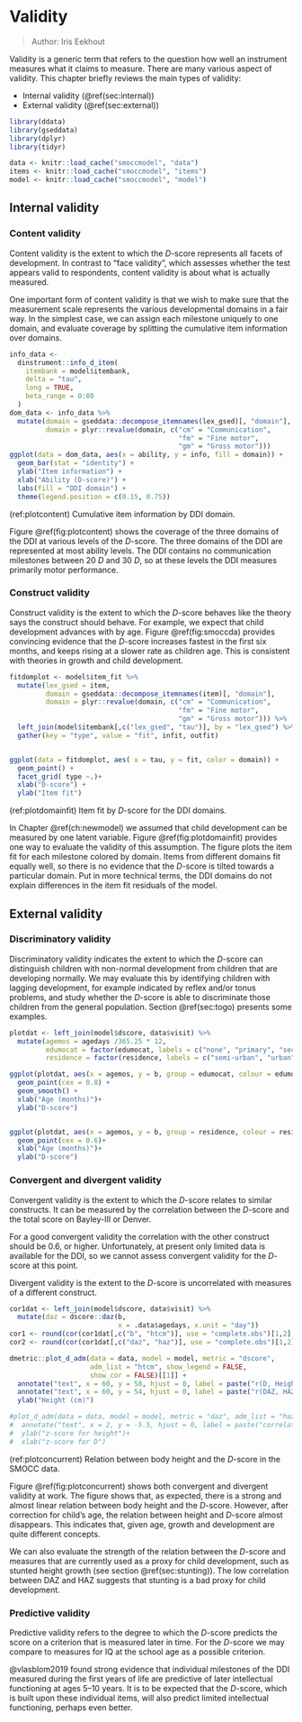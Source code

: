 # Validity {#ch:validity}

> Author: Iris Eekhout

Validity is a generic term that refers to the question how well an
instrument measures what it claims to measure. There are many various
aspect of validity. This chapter briefly reviews the main types of
validity:

* Internal validity (\@ref(sec:internal))
* External validity (\@ref(sec:external))


```{r init07, include=FALSE}
library(ddata)
library(gseddata)
library(dplyr)
library(tidyr)
```

```{r smoccmodel7, dependson = "smoccmodel", cache = FALSE}
data <- knitr::load_cache("smoccmodel", "data")
items <- knitr::load_cache("smoccmodel", "items")
model <- knitr::load_cache("smoccmodel", "model")
```

## Internal validity {#sec:internal}

### Content validity

Content validity is the extent to which the $D$-score represents all
facets of development. In contrast to "face validity", which assesses
whether the test appears valid to respondents, content validity is
about what is actually measured. 

One important form of content validity is that we wish to make sure
that the measurement scale represents the various developmental
domains in a fair way. In the simplest case, we can assign each
milestone uniquely to one domain, and evaluate coverage by splitting
the cumulative item information over domains.

```{r plotcontent, fig.height=3, fig.show='hold', message=FALSE, warning=FALSE, fig.cap = '(ref:plotcontent)'}
info_data <-
  dinstrument::info_d_item(
    itembank = model$itembank,
    delta = "tau",
    long = TRUE,
    beta_range = 0:80
  )
dom_data <- info_data %>% 
  mutate(domain = gseddata::decompose_itemnames(lex_gsed)[, "domain"],
         domain = plyr::revalue(domain, c("cm" = "Communication", 
                                          "fm" = "Fine motor",
                                          "gm" = "Gross motor")))
ggplot(data = dom_data, aes(x = ability, y = info, fill = domain)) +
  geom_bar(stat = "identity") +
  ylab("Item information") +
  xlab("Ability (D-score)") + 
  labs(fill = "DDI domain") +
  theme(legend.position = c(0.15, 0.75))
```
(ref:plotcontent) Cumulative item information by DDI domain.

Figure \@ref(fig:plotcontent) shows the coverage of the three domains
of the DDI at various levels of the $D$-score. The three domains of
the DDI are represented at most ability levels. The DDI contains no
communication milestones between 20 $D$ and 30 $D$, so at these levels
the DDI measures primarily motor performance.

### Construct validity

Construct validity is the extent to which the $D$-score behaves like
the theory says the construct should behave. For example, we expect
that child development advances with by age. Figure \@ref(fig:smoccda)
provides convincing evidence that the $D$-score increases fastest in
the first six months, and keeps rising at a slower rate as children
age. This is consistent with theories in growth and child development.

```{r plotdomainfit, fig.height=6, fig.show='hold', message=FALSE, warning=FALSE, fig.cap = '(ref:plotdomainfit)'}

fitdomplot <- model$item_fit %>%
  mutate(lex_gsed = item,
         domain = gseddata::decompose_itemnames(item)[, "domain"],
         domain = plyr::revalue(domain, c("cm" = "Communication", 
                                          "fm" = "Fine motor",
                                          "gm" = "Gross motor"))) %>%
  left_join(model$itembank[,c("lex_gsed", "tau")], by = "lex_gsed") %>%
  gather(key = "type", value = "fit", infit, outfit)


ggplot(data = fitdomplot, aes( x = tau, y = fit, color = domain)) +
  geom_point() +
  facet_grid( type ~.)+
  xlab("D-score") +
  ylab("Item fit")

```
(ref:plotdomainfit) Item fit by $D$-score for the DDI domains.

In Chapter \@ref(ch:newmodel) we assumed that child development can be
measured by one latent variable. Figure \@ref(fig:plotdomainfit)
provides one way to evaluate the validity of this assumption. The
figure plots the item fit for each milestone colored by domain. Items
from different domains fit equally well, so there is no evidence that
the $D$-score is tilted towards a particular domain. Put in more
technical terms, the DDI domains do not explain differences in the
item fit residuals of the model.

## External validity {#sec:external}

### Discriminatory validity

Discriminatory validity indicates the extent to which the $D$-score
can distinguish children with non-normal development from children
that are developing normally. We may evaluate this by identifying
children with lagging development, for example indicated by reflex
and/or tonus problems, and study whether the $D$-score is able to
discriminate those children from the general population. Section
\@ref(sec:togo) presents some examples.

```{r plotdiscr, eval=FALSE, fig.height=3, fig.show='hold', message=FALSE, warning=FALSE}
plotdat <- left_join(model$dscore, data$visit) %>%
  mutate(agemos = agedays /365.25 * 12,
         edumocat = factor(edumocat, labels = c("none", "primary", "secondary", "above secondary")),
         residence = factor(residence, labels = c("semi-urban", "urban", "metropolitan")))

ggplot(plotdat, aes(x = agemos, y = b, group = edumocat, colour = edumocat))+
  geom_point(cex = 0.8) +
  geom_smooth() +
  xlab("Age (months)")+
  ylab("D-score")


ggplot(plotdat, aes(x = agemos, y = b, group = residence, colour = residence))+
  geom_point(cex = 0.6)+
  xlab("Age (months)")+
  ylab("D-score")
```


### Convergent and divergent validity

Convergent validity is the extent to which the $D$-score relates to
similar constructs. It can be measured by the correlation between the 
$D$-score and the total score on Bayley-III or Denver.

For a good convergent validity the correlation with the other construct
should be 0.6, or higher. Unfortunately, at present only limited data
is available for the DDI, so we cannot assess convergent validity for the
$D$-score at this point.

Divergent validity is the extent to the $D$-score is uncorrelated 
with measures of a different construct. 

```{r plotconcurrent, eval=TRUE, fig.height=6, fig.show='hold', message=FALSE, warning=FALSE, fig.cap = '(ref:plotconcurrent)'}
cor1dat <- left_join(model$dscore, data$visit) %>% 
  mutate(daz = dscore::daz(b, 
                           x = .data$agedays, x.unit = "day"))
cor1 <- round(cor(cor1dat[,c("b", "htcm")], use = "complete.obs")[1,2],2)
cor2 <- round(cor(cor1dat[,c("daz", "haz")], use = "complete.obs")[1,2],2)

dmetric::plot_d_adm(data = data, model = model, metric = "dscore", 
                    adm_list = "htcm", show_legend = FALSE,
                    show_cor = FALSE)[[1]] +
  annotate("text", x = 60, y = 58, hjust = 0, label = paste("r(D, Height) =", cor1)) +
  annotate("text", x = 60, y = 54, hjust = 0, label = paste("r(DAZ, HAZ) =", cor2)) +
  ylab("Height (cm)")

#plot_d_adm(data = data, model = model, metric = "daz", adm_list = "haz", show_legend = FALSE, show_cor = FALSE)[[1]]+
#  annotate("text", x = 2, y = -5.5, hjust = 0, label = paste("correlation =", cor2))+
#  ylab("z-score for height")+
#  xlab("z-score for D")
```
(ref:plotconcurrent) Relation between body height and the $D$-score in the SMOCC data.

Figure \@ref(fig:plotconcurrent) shows both convergent and divergent
validity at work. The figure shows that, as expected, there is a
strong and almost linear relation between body height and the
$D$-score. However, after correction for child's age, the relation
between height and $D$-score almost disappears. This indicates that,
given age, growth and development are quite different concepts.

We can also evaluate the strength of the relation between the
$D$-score and measures that are currently used as a proxy for child
development, such as stunted height growth (see section
\@ref(sec:stunting)). The low correlation between DAZ and HAZ suggests
that stunting is a bad proxy for child development.

### Predictive validity

Predictive validity refers to the degree to which the $D$-score predicts
the score on a criterion that is measured later in time. For the $D$-score
we may compare to measures for IQ at the school age as a possible criterion.

@vlasblom2019 found strong evidence that individual milestones of the
  DDI measured during the first years of life are predictive of later
  intellectual functioning at ages 5--10 years. It is to be expected
  that the $D$-score, which is built upon these individual items, will
  also predict limited intellectual functioning, perhaps even better.

